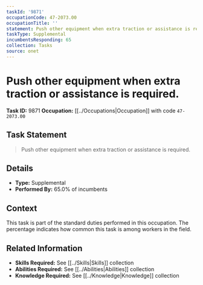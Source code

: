 ```yaml
---
taskId: '9871'
occupationCode: 47-2073.00
occupationTitle: ''
statement: Push other equipment when extra traction or assistance is required.
taskType: Supplemental
incumbentsResponding: 65
collection: Tasks
source: onet
---
```

# Push other equipment when extra traction or assistance is required.

**Task ID:** 9871
**Occupation:** [[../Occupations|Occupation]] with code `47-2073.00`

## Task Statement

> Push other equipment when extra traction or assistance is required.

## Details

- **Type:** Supplemental
- **Performed By:** 65.0% of incumbents

## Context

This task is part of the standard duties performed in this occupation. The percentage indicates how common this task is among workers in the field.

## Related Information

- **Skills Required:** See [[../Skills|Skills]] collection
- **Abilities Required:** See [[../Abilities|Abilities]] collection
- **Knowledge Required:** See [[../Knowledge|Knowledge]] collection
